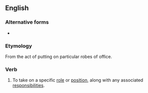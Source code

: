 ==English==

===Alternative forms===
* {{l|en|take up the mantle}}

===Etymology===
From the act of putting on particular robes of office.

===Verb===
{{en-verb|*}}

# {{lb|en|figuratively|with "of"}} To take on a specific [[role]] or [[position]], along with any associated [[responsibility|responsibilities]].